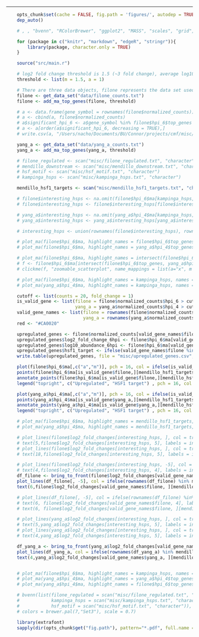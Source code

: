 ---

```r

    opts_chunk$set(cache = FALSE, fig.path = 'figures/', autodep = TRUE, fig.cap = "", fig.width = 8, fig.height = 8, dev = c("cairo_pdf"), echo = FALSE, warning = FALSE, message = FALSE)
    dep_auto()

```

```r
    # , , "bvenn", "RColorBrewer", "ggplot2", "MASS", "scales", "grid", "reshape2"

    for (package in c("knitr", "markdown", "edgeR", "stringr")){
        library(package, character.only = TRUE)
    }

    source("src/main.r")

    # log2 fold change threshold is 1.5 (~3 fold change), average log10 normalized counts threshold is 1
    threshold <- list(m = 1.5, a = 1)

    # There are three data objects, filone represents the data set used in Filone 2013, yang_a represents the data set used in Yang 2010 (Yang, Z., Bruno, D. P., Martens, C. A., Porcella, S. F., & yang, B. (2010). Simultaneous high-resolution analysis of vaccinia virus and host cell transcriptomes by deep RNA sequencing. Proceedings of the National Academy of Sciences of the United States of America, 107(25), 11513–8. doi:10.1073/pnas.1006594107)
    filone <- get_data_set("data/filone_counts.txt")
    filone <- add_ma_top_genes(filone, threshold)

    # a <- data.frame(gene_symbol = rownames(filone$normalized_counts))
    # a <- cbind(a, filone$normalized_counts)
    # a$significant_hpi_6 <- a$gene_symbol %in% filone$hpi_6$top_genes
    # a <- a[order(a$significant_hpi_6, decreasing = TRUE),]
    # write.csv(a, "/Users/nacho/Documents/BU/Connor/projects/cmf/misc/normalized_counts.csv", quote = FALSE, row.names = FALSE)

    yang_a <- get_data_set("data/yang_a_counts.txt")
    yang_a <- add_ma_top_genes(yang_a, threshold)

    # filone_regulated <- scan("misc/filone_regulated.txt", "character")
    # mendillo_downstream <- scan("misc/mendillo_downstream.txt", "character")
    # hsf_motif <- scan("misc/hsf_motif.txt", "character")
    # kampinga_hsps <- scan("misc/kampinga_hsps.txt", "character")

    mendillo_hsf1_targets <- scan("misc/mendillo_hsf1_targets.txt", "character")

    # filone$interesting_hsps <- na.omit(filone$hpi_6$ma[kampinga_hsps, ])
    # filone$interesting_hsps <- filone$interesting_hsps[filone$interesting_hsps$m > 1.5,]

    # yang_a$interesting_hsps <- na.omit(yang_a$hpi_4$ma[kampinga_hsps, ])
    # yang_a$interesting_hsps <- yang_a$interesting_hsps[yang_a$interesting_hsps$m > 1.5,]

    # interesting_hsps <- union(rownames(filone$interesting_hsps), rownames(yang_a$interesting_hsps))

```

```r

    # plot_ma(filone$hpi_6$ma, highlight_names = filone$hpi_6$top_genes)
    # plot_ma(filone$hpi_6$ma, highlight_names = yang_a$hpi_4$top_genes)

    # plot_ma(filone$hpi_6$ma, highlight_names = intersect(filone$hpi_6$top_genes, yang_a$hpi_4$top_genes))
    # f <- filone$hpi_6$ma[intersect(filone$hpi_6$top_genes, yang_a$hpi_4$top_genes), ]
    # clickme(f, "zoomable_scatterplot", name_mappings = list(a="x", m = "y"))

    # plot_ma(filone$hpi_6$ma, highlight_names = kampinga_hsps, names = TRUE)
    # plot_ma(yang_a$hpi_4$ma, highlight_names = kampinga_hsps, names = TRUE)

    cutoff <- list(counts = 20, fold_change = 1)
    is_valid_gene <- list(filone = filone$normalized_counts$hpi_6 > cutoff$counts & filone$hpi_6$ma$m > cutoff$fold_change,
                          yang_a = yang_a$normalized_counts$hpi_4 > cutoff$counts & yang_a$hpi_4$ma$m > cutoff$fold_change)
    valid_gene_names <- list(filone = rownames(filone$normalized_counts[is_valid_gene$filone,]),
                             yang_a = rownames(yang_a$normalized_counts[is_valid_gene$yang_a,]))
    red <- "#CA0020"

    upregulated_genes <- filone$normalized_counts[valid_gene_names$filone,]
    upregulated_genes$log2_fold_change_6hpi <- filone$hpi_6$ma[valid_gene_names$filone, "m"]
    upregulated_genes$log10_abundance_6hpi <- filone$hpi_6$ma[valid_gene_names$filone, "a"]
    upregulated_genes$hsf1_target <- ifelse(valid_gene_names$filone %in% mendillo_hsf1_targets, "yes", "unknown")
    write.table(upregulated_genes, file = "misc/upregulated_genes.csv", sep = ",", quote=FALSE, row.names=TRUE, col.names=TRUE)

    plot(filone$hpi_6$ma[,c("a","m")], pch = 16, col = ifelse(is_valid_gene$filone, "black", "grey70"), xlab="log10 normalized counts", ylab="log2 fold change (at 6hpi)", family = "Arial", xlim = c(0,6), ylim = c(-3,8), xpd = FALSE)
    points(filone$hpi_6$ma[is_valid_gene$filone,][mendillo_hsf1_targets, "a"], filone$hpi_6$ma[is_valid_gene$filone,][mendillo_hsf1_targets, "m"], col = red, pch = 16)
    annotate_points(filone$hpi_6$ma[is_valid_gene$filone,][mendillo_hsf1_targets, "a"], filone$hpi_6$ma[is_valid_gene$filone,][mendillo_hsf1_targets, "m"], mendillo_hsf1_targets, col= red, pos = 4)
    legend("topright", c("Upregulated", "HSF1 target") , pch = 16, col = c("black", red), cex = 1.5)

    plot(yang_a$hpi_4$ma[,c("a","m")], pch = 16, col = ifelse(is_valid_gene$yang_a, "black", "grey70"), xlab="log10 normalized counts", ylab="log2 fold change (at 6hpi)", family = "Arial", xlim = c(0,6), ylim = c(-3,8), xpd = FALSE)
    points(yang_a$hpi_4$ma[is_valid_gene$yang_a,][mendillo_hsf1_targets, "a"], yang_a$hpi_4$ma[is_valid_gene$yang_a,][mendillo_hsf1_targets, "m"], col = red, pch = 16)
    annotate_points(yang_a$hpi_4$ma[is_valid_gene$yang_a,][mendillo_hsf1_targets, "a"], yang_a$hpi_4$ma[is_valid_gene$yang_a,][mendillo_hsf1_targets, "m"], mendillo_hsf1_targets, col= red, pos = 4)
    legend("topright", c("Upregulated", "HSF1 target") , pch = 16, col = c("black", red), cex = 1.5)

    # plot_ma(filone$hpi_6$ma, highlight_names = mendillo_hsf1_targets, names = TRUE, pos = "rightside", family = "Arial", ylim = c(-6,8), xlim = c(0,6))
    # plot_ma(yang_a$hpi_4$ma, highlight_names = mendillo_hsf1_targets, names = TRUE, pos = "rightside", family = "Arial", ylim = c(-6,8), xlim = c(0,6))

    # plot_lines(filone$log2_fold_changes[interesting_hsps, ], col = transparent("black"), ylab = "log2 fold change (at 6hpi)", xlab="hour post-infection", col_names=str_to_num(colnames(filone$log2_fold_changes)), ylim = c(-5,8), family = "Arial")
    # text(5,filone$log2_fold_changes[interesting_hsps, 5], labels = interesting_hsps, col = "black", pos = 4, font = 2, xpd = NA, )
    # plot_lines(filone$log2_fold_changes[interesting_hsps, ], col = transparent("black"), ylab = "log2 fold change (at 6hpi)", xlab="hour post-infection", col_names=str_to_num(colnames(filone$log2_fold_changes)), ylim = c(-5,8), at_x_axis = str_to_num(colnames(filone$log2_fold_changes)), family = "Arial")
    # text(18,filone$log2_fold_changes[interesting_hsps, 5], labels = interesting_hsps, col = "black", pos = 4, font = 2, xpd = NA, )

    # plot_lines(filone$log2_fold_changes[interesting_hsps, -5], col = transparent("black"), ylab = "log2 fold change (at 6hpi)", xlab="hour post-infection", col_names=str_to_num(colnames(filone$log2_fold_changes[, -5])), ylim = c(-5,8), family = "Arial")
    # text(4,filone$log2_fold_changes[interesting_hsps, 4], labels = interesting_hsps, col = "black", pos = 4, font = 2, xpd = NA, )
    df_filone <- bring_to_front(filone$log2_fold_changes[valid_gene_names$filone, ], mendillo_hsf1_targets[mendillo_hsf1_targets %in% valid_gene_names$filone])
    plot_lines(df_filone[, -5], col = ifelse(rownames(df_filone) %in% mendillo_hsf1_targets, transparent(red), transparent("black")), ylab = "log2 fold change (at 6hpi)", xlab="hour post-infection", col_names=str_to_num(colnames(filone$log2_fold_changes[, -5])), at_x_axis = str_to_num(colnames(filone$log2_fold_changes[, -5])), family = "Arial", ylim = c(-3,8))
    text(6,filone$log2_fold_changes[valid_gene_names$filone, ][mendillo_hsf1_targets, 4], labels = mendillo_hsf1_targets, col = red, pos = 4, font = 2, xpd = NA, cex = 1.2)

    # plot_lines(df_filone[, -5], col = ifelse(rownames(df_filone) %in% mendillo_hsf1_targets, transparent(red), transparent("black")), ylab = "log2 fold change (at 6hpi)", xlab="hour post-infection", col_names=str_to_num(colnames(filone$log2_fold_changes[, -5])), at_x_axis = str_to_num(colnames(filone$log2_fold_changes[, -5])), family = "Arial", ylim = c(-3,8))
    # text(6, filone$log2_fold_changes[valid_gene_names$filone, 4], labels = rownames(filone$log2_fold_changes[valid_gene_names$filone, ]), col = "red", pos = 4, font = 2, xpd = NA)
    # text(6, filone$log2_fold_changes[valid_gene_names$filone, ][mendillo_hsf1_targets, 4], labels = mendillo_hsf1_targets, col = red, pos = 4, font = 2, xpd = NA)

    # plot_lines(yang_a$log2_fold_changes[interesting_hsps, ], col = transparent("black"), ylab = "log2 fold change (at 6hpi)", xlab="hour post-infection", col_names=str_to_num(colnames(yang_a$log2_fold_changes)), ylim = c(-5,8), family = "Arial")
    # text(5,yang_a$log2_fold_changes[interesting_hsps, 5], labels = interesting_hsps, col = "black", pos = 4, font = 2, xpd = NA, )
    # plot_lines(yang_a$log2_fold_changes[interesting_hsps, ], col = transparent("black"), ylab = "log2 fold change (at 6hpi)", xlab="hour post-infection", col_names=str_to_num(colnames(yang_a$log2_fold_changes)), ylim = c(-5,8), at_x_axis = str_to_num(colnames(yang_a$log2_fold_changes)), family = "Arial")
    # text(4,yang_a$log2_fold_changes[interesting_hsps, 5], labels = interesting_hsps, col = "black", pos = 4, font = 2, xpd = NA, )

    df_yang_a <- bring_to_front(yang_a$log2_fold_changes[valid_gene_names$yang_a, ], mendillo_hsf1_targets[mendillo_hsf1_targets %in% valid_gene_names$yang_a])
    plot_lines(df_yang_a, col = ifelse(rownames(df_yang_a) %in% mendillo_hsf1_targets, transparent(red), transparent("black")), ylab = "log2 fold change (at 6hpi)", xlab="hour post-infection", col_names=str_to_num(colnames(yang_a$log2_fold_changes)), at_x_axis = str_to_num(colnames(yang_a$log2_fold_changes)), family = "Arial", ylim = c(-3,8))
    text(4,yang_a$log2_fold_changes[valid_gene_names$yang_a, ][mendillo_hsf1_targets, 5], labels = mendillo_hsf1_targets, col = red, pos = 4, font = 2, xpd = NA, cex = 1.2)


    # plot_ma(filone$hpi_6$ma, highlight_names = kampinga_hsps, names = TRUE)
    # plot_ma(yang_a$hpi_4$ma, highlight_names = yang_a$hpi_4$top_genes)
    # plot_ma(yang_a$hpi_4$ma, highlight_names = filone$hpi_6$top_genes)

    # bvenn(list(filone_regulated = scan("misc/filone_regulated.txt", "character"),
    #            kampinga_hsps = scan("misc/kampinga_hsps.txt", "character"),
    #            hsf_motif = scan("misc/hsf_motif.txt", "character")),
    # colors = brewer.pal(7,"Set3"), scale = 0.7)

```

```r

    library(extrafont)
    sapply(dir(opts_chunk$get("fig.path"), pattern="*.pdf", full.name = TRUE), embed_fonts)

```